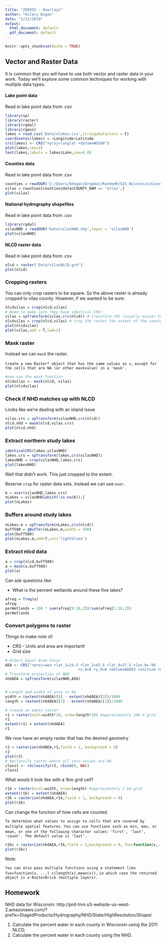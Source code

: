 ```yaml
---
title: "ZOO955 - Overlays"
author: "Hilary Dugan"
date: "2/22/2018"
output:
  html_document: default
  pdf_document: default
---
```


```r
knitr::opts_chunk$set(echo = TRUE)
```

## Vector and Raster Data ##
It is common that you will have to use both vector and raster data in your work. Today we'll explore some common techniques for working with multiple data types. 

#### Lake point data ####
Read in lake point data from .csv 
```r
library(sp)
library(raster)
library(rgdal)
library(rgeos)
lakes = read.csv('Data/nlakes.csv',stringsAsFactors = F)
coordinates(lakes) = ~Longitude+Latitude
crs(lakes) <- CRS("+proj=longlat +datum=WGS84")
plot(lakes,cex=2)
text(lakes,labels = lakes$Lake,cex=0.8)
```

#### Counties data ####
Read in lake point data from .csv 
```r
counties = readOGR('C:/Users/hdugan/Dropbox/RandomR/GIS_Wisconsin/County_Boundaries_24K/County_Boundaries_24K.shp',layer='County_Boundaries_24K')
vilas = counties[counties@data$COUNTY_NAM == 'Vilas',]
plot(vilas)
```

#### National hydrography shapefiles ####
Read in lake point data from .csv 
```r
library(rgdal)
vilasNHD = readOGR('Data/vilasNHD.shp',layer = 'vilasNHD')
plot(vilasNHD)
```

#### NLCD raster data ####
Read in lake point data from .csv 
```r
nlcd = raster('Data/vilasNLCD.grd')
plot(nlcd)
```

### Cropping rasters ###
You can only crop rasters to be square. So the above raster is already cropped to vilas county. However, if we wanted to be sure:
```r
nlcdvilas = crop(nlcd,vilas)
# Need to make sure they have identical CRS! 
vilas = spTransform(vilas,crs(nlcd)) # transform CRS (usually easier to transform the vector data)
nlcdvilas = crop(nlcd,vilas) # crop the raster the extent of the county
plot(nlcdvilas)
plot(vilas,add = T,lwd=2)
```

### Mask raster ###
Instead we can `mask` the raster. 

`Create a new Raster* object that has the same values as x,`
`except for the cells that are NA (or other maskvalue) in a 'mask'.`

```r
#now use the mask function
nlcdvilas <- mask(nlcd, vilas)
plot(nlcdvilas)
```

### Check if NHD matches up with NLCD ###
Looks like we're dealing with an island issue 
```r
vilas.crs = spTransform(vilasNHD,crs(nlcd))
nlcd.nhd = mask(nlcd,vilas.crs)
plot(nlcd.nhd)
```



### Extract northern study lakes ###
```r
identicalCRS(lakes,vilasNHD)
lakes.crs = spTransform(lakes,crs(vilasNHD))
lakesNHD = crop(vilasNHD,lakes.crs)
plot(lakesNHD)
```

Well that didn't work. This just cropped to the extent. 

Reserve `crop` for raster data sets. Instead we can use `over`. 
```r
b = over(vilasNHD,lakes.crs)
nLakes = vilasNHD[which(!is.na(b)),]
plot(nLakes)
```

### Buffers around study lakes ###
```r
nLakes.m = spTransform(nLakes,crs(nlcd))
buff500 = gBuffer(nLakes.m,width = 100)
plot(buff500)
plot(nLakes.m,add=T,col='lightblue4')
```

### Extract nlcd data 
```r
a = crop(nlcd,buff500)
a = mask(a,buff500)
plot(a)
```

Can ask questions like:

* What is the percent wetlands around these five lakes?
```r
afreq = freq(a)
afreq
perWetlands = 100 * sum(afreq[9:10,2])/sum(afreq[1:10,2])
perWetlands
```

### Convert polygons to raster ###
Things to make note of:

* CRS - Units and area are important!
* Grid size

```r
# Albers Equal Area Conic
AEA <- CRS("+proj=aea +lat_1=29.5 +lat_2=45.5 +lat_0=37.5 +lon_0=-96 
                                 +x_0=0 +y_0=0 +datum=NAD83 +units=m +no_defs") 
# Transform projection of NHD 
nhdAEA = spTransform(vilasNHD,AEA)


# Length and width of area in km 
width = (extent(nhdAEA)[4] - extent(nhdAEA)[3])/1000
length = (extent(nhdAEA)[2] - extent(nhdAEA)[1])/1000

# Create an empty raster 
r1 = raster(ncol=width*10, nrow=length*10) #approximately 100 m grid
r1
extent(r1) = extent(nhdAEA)
r1
```

We now have an empty raster that has the desired geometry 

```r
r2 = rasterize(nhdAEA,r1,field = 1, background = 0)
r2
plot(r2)
# Reclassify raster where all zero values are NA.
class1 <- reclassify(r2, cbind(0, NA))
class1
```

What would it look like with a 1km grid cell? 

```r
r1k = raster(ncol=width, nrow=length) #approximately 1 km grid
extent(r1k) = extent(nhdAEA)
r2k = rasterize(nhdAEA,r1k,field = 1, background = 0)
plot(r2k)
```

Can change the function of how cells are counted. 

`To determine what values to assign to cells that are covered by multiple spatial features.`
`You can use functions such as min, max, or mean, or one of the following character values:`
`'first', 'last', 'count'. The default value is 'last'.`

```r
r2kc = rasterize(nhdAEA,r1k,field = 1,background = 0, fun=function(x,...){length(x)})
plot(r2kc)
```
Note:

`You can also pass multiple functions using a statement like`
`fun=function(x, ...) c(length(x),mean(x)),` 
`in which case the returned object is a RasterBrick (multiple layers).`


## Homework ##

NHD data for Wisconsin:
http://prd-tnm.s3-website-us-west-2.amazonaws.com/?prefix=StagedProducts/Hydrography/NHD/State/HighResolution/Shape/


1) Calculate the percent water in each county in Wisconsin using the 2011 NLCD. 
2) Calculate the percent water in each county using the NHD. 




